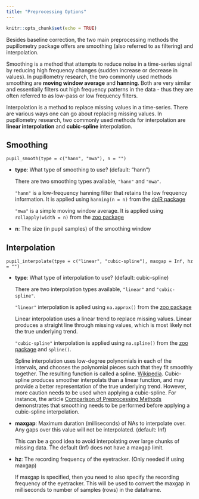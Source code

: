 ```yaml
---
title: "Preprocessing Options"
---
```


```r
knitr::opts_chunk$set(echo = TRUE)
```

Besides baseline correction, the two main preprocessing methods the pupillometry package offers are smoothing (also referred to as filtering) and interpolation. 

Smoothing is a method that attempts to reduce noise in a time-series signal by reducing high frequency changes (sudden increase or decrease in values). In pupillometry research, the two commonly used methods smoothing are **moving window average** and **hanning**. Both are very similar and essentially filters out high frequency patterns in the data - thus they are often referred to as low-pass or low frequency filters.

Interpolation is a method to replace missing values in a time-series. There are various ways one can go about replacing missing values. In pupillometry research, two commonly used methods for interpolation are **linear interpolation** and **cubic-spline** interpolation.

## Smoothing

`pupil_smooth(type = c("hann", "mwa"), n = "")`

* __type__: What type of smoothing to use? (default: "hann")

    There are two smoothing types available, `"hann"` and `"mwa"`. 
    
    `"hann"` is a low-frequency hanning filter that retains the low frequency information. It is applied using `hanning(n = n)` from the [dplR package](https://www.rdocumentation.org/packages/dplR/versions/1.6.8/topics/hanning)
    
    `"mwa"` is a simple moving window average. It is applied using `rollapply(width = n)` from the [zoo package](https://www.rdocumentation.org/packages/zoo/versions/1.7-13/topics/rollapply)
    
* __n__: The size (in pupil samples) of the smoothing window

## Interpolation

`pupil_interpolate(tpye = c("linear", "cubic-spline"), maxgap = Inf, hz = "")`

* __type__: What type of interpolation to use? (default: cubic-spline)

    There are two interpolation types available, `"linear"` and `"cubic-spline"`.
    
    `"linear"` interpolation is aplied using `na.approx()` from the [zoo package](https://www.rdocumentation.org/packages/zoo/versions/1.7-13/topics/rollapply)
    
    Linear interpolation uses a linear trend to replace missing values. Linear produces a straight line through missing values, which is most likely not the true underlying trend.
    
    `"cubic-spline"` interpolation is applied using `na.spline()` from the [zoo package](https://www.rdocumentation.org/packages/zoo/versions/1.7-13/topics/rollapply) and `spline()`.
    
    Spline interpolation uses low-degree polynomials in each of the intervals, and chooses the polynomial pieces such that they fit smoothly together. The resulting function is called a spline. [Wikipedia](https://en.wikipedia.org/wiki/Interpolation). Cubic-spline produces smoother interpolats than a linear function, and may provide a better representation of the true underlying trend. However, more caution needs to be used when applying a cubic-spline. For instance, the article [Comparison of Preprocessing Methods]() demonstrates that smoothing needs to be performed before applying a cubic-spline interpolation.
    
* __maxgap__: Maximum duration (milliseconds) of NAs to interpolate over. Any gaps over this value will not be interpolated. (default: Inf)

    This can be a good idea to avoid interpolating over large chunks of missing data. The default (Inf) does not have a maxgap limit. 
    
* __hz__: The recording frequency of the eyetracker. (Only needed if using maxgap)

   If maxgap is specified, then you need to also specify the recording frequency of the eyetracker. This will be used to convert the maxgap in milliseconds to number of samples (rows) in the dataframe. 


